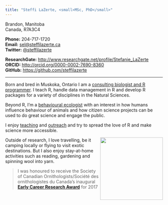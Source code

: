 ```yaml
---
title: "Steffi LaZerte, <small>MSc, PhD</small>"
---
```


Brandon, Manitoba  
Canada, R7A3C4

__Phone:__ 204-717-1720  
__Email:__ [sel@steffilazerte.ca](mailto:sel@steffilazerte.ca)   
__Twitter:__ [@steffilazerte](https://twitter.com/steffilazerte)

__ResearchGate:__ <http://www.researchgate.net/profile/Stefanie_LaZerte>  
__ORCID:__ <http://orcid.org/0000-0002-7690-8360>   
__GitHub:__ <https://github.com/steffilazerte>  


-----


Born and bred in Muskoka, Ontario I am a [consulting biologist and R programmer](R.html). I teach R, handle data management in R and develop R packages for a variety of disciplines in the Natural Sciences.

Beyond R, I'm a [behavioural ecologist](cv.html#education) with an interest in how humans influence behaviour of animals and how citizen science projects can be used to do great science and engage the public.

I enjoy [teaching](cv.html#teaching) and [outreach](cv.html#teaching) and try to spread the love of R and make science more accessible.

<img style="float: right; width: 200px" src="images/steffi_sm.jpg">

Outside of research, I love travelling, be it camping locally or flying to visit exotic destinations. But I also enjoy stay-at-home activities such as reading, gardening and spinning wool into yarn.

> I was honoured to receive the Society of Canadian Ornithologists/Société des ornithologistes du Canada's inaugural **[Early Career Research Award](https://www.sco-soc.ca/copy-of-speirs-award)** for 2017
